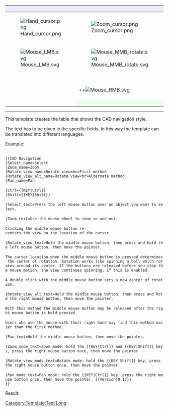 {| class="mousemodel" style="border-style:solid; border-width:1px; border-color:#aaaaaa; padding:1px; border-spacing:18px 0px; width:100%;"
! style="width:20%; background: #ededff; padding:2px 2px;" | {{{Select_name}}}
! style="width:20%; background: #ededff; padding:2px 2px;" | {{{Zoom_name}}}
! style="width:20%; background: #ededff; padding:2px 2px;" | {{{Rotate_view_name}}}
! style="width:20%; background: #ededff; padding:2px 2px;" | {{{Rotate_view_alt_name}}}
! style="width:20%; background: #ededff; padding:2px 2px;" | {{{Pan_name}}}

|- style="text-align:center;"
|[[Image:Hand_cursor.png]]
|[[Image:Zoom_cursor.png]]
|[[Image:Rotate_cursor.png]]
|[[Image:Rotate_cursor.png]]
|[[Image:Pan_cursor.png]]

|- style="text-align:center;"
|[[Image:Mouse_LMB.svg]]
|[[Image:Mouse_MMB_rotate.svg]]
|[[Image:Mouse_MMB+LMB_hold.svg]]
|[[Image:Mouse_MMB+RMB_hold.svg]]
|[[Image:Mouse_MMB_hold.svg]]

|- style="vertical-align:top; background:#efefef;"
|{{{Select_text}}}
|{{{Zoom_text}}}
|{{{Rotate_view_text}}}
|{{{Rotate_view_alt_text}}}
|{{{Pan_text}}}

|- style="text-align:center;"
|
|{{{Ctrl}}}+{{{Shift}}}+[[File:Mouse_RMB.svg]]
|{{{Shift}}}+[[File:Mouse_RMB.svg]]
|
|{{{Ctrl}}}+[[File:Mouse_RMB.svg]]

|- style="vertical-align:top;"
|
|style="background:#efffef;" | {{{Zoom_mode_text}}}
|style="background:#efffef;" | {{{Rotate_view_mode_text}}}
|
|style="background:#efffef;" | {{{Pan_mode_text}}}
|}<noinclude>

----

This template creates the table that shows the CAD navigation style.

The text has to be given in the specific fields. In this way the template can be translated into different languages.

Example:

 <nowiki>
{{CAD Navigation
|Select_name=Select
|Zoom_name=Zoom
|Rotate_view_name=Rotate view<br>First method
|Rotate_view_alt_name=Rotate view<br>Alternate method
|Pan_name=Pan

|Ctrl={{KEY|Ctrl}}
|Shift={{KEY|Shift}}

|Select_text=Press the left mouse button over an object you want to select.

|Zoom_text=Use the mouse wheel to zoom in and out.

Clicking the middle mouse button re-centers the view on the location of the cursor.

|Rotate_view_text=Hold the middle mouse button, then press and hold the left mouse button, then move the pointer.

The cursor location when the middle mouse button is pressed determines the center of rotation. Rotation works like spinning a ball which rotates around its center. If the buttons are released before you stop the mouse motion, the view continues spinning, if this is enabled.

A double click with the middle mouse button sets a new center of rotation.

|Rotate_view_alt_text=Hold the middle mouse button, then press and hold the right mouse button, then move the pointer.

With this method the middle mouse button may be released after the right mouse button is held pressed.

Users who use the mouse with their right hand may find this method easier than the first method.

|Pan_text=Hold the middle mouse button, then move the pointer.

|Zoom_mode_text=Zoom mode: hold the {{KEY|Ctrl}} and {{KEY|Shift}} keys, press the right mouse button once, then move the pointer.

|Rotate_view_mode_text=Rotate mode: hold the {{KEY|Shift}} key, press the right mouse button once, then move the pointer.

|Pan_mode_text=Pan mode: hold the {{KEY|Ctrl}} key, press the right mouse button once, then move the pointer. {{Version|0.17}}
}}</nowiki>

Result:

{{CAD Navigation
|Select_name=Select
|Zoom_name=Zoom
|Rotate_view_name=Rotate view<br>First method
|Rotate_view_alt_name=Rotate view<br>Alternate method
|Pan_name=Pan

|Ctrl={{KEY|Ctrl}}
|Shift={{KEY|Shift}}

|Select_text=Press the left mouse button over an object you want to select.

|Zoom_text=Use the mouse wheel to zoom in and out.

Clicking the middle mouse button re-centers the view on the location of the cursor.

|Rotate_view_text=Hold the middle mouse button, then press and hold the left mouse button, then move the pointer.

The cursor location when the middle mouse button is pressed determines the center of rotation. Rotation works like spinning a ball which rotates around its center. If the buttons are released before you stop the mouse motion, the view continues spinning, if this is enabled.

A double click with the middle mouse button sets a new center of rotation.

|Rotate_view_alt_text=Hold the middle mouse button, then press and hold the right mouse button, then move the pointer.

With this method the middle mouse button may be released after the right mouse button is held pressed.

Users who use the mouse with their right hand may find this method easier than the first method.

|Pan_text=Hold the middle mouse button, then move the pointer.

|Zoom_mode_text=Zoom mode: hold the {{KEY|Ctrl}} and {{KEY|Shift}} keys, press the right mouse button once, then move the pointer.

|Rotate_view_mode_text=Rotate mode: hold the {{KEY|Shift}} key, press the right mouse button once, then move the pointer.

|Pan_mode_text=Pan mode: hold the {{KEY|Ctrl}} key, press the right mouse button once, then move the pointer. {{Version|0.17}}
}}

[[Category:Template:Text Long]]
</noinclude>